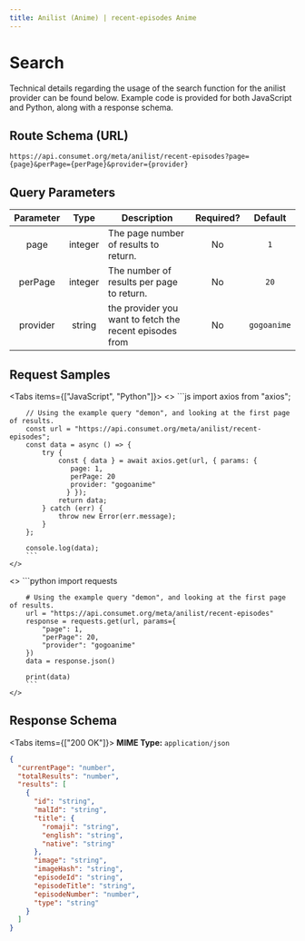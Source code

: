 ```yaml
---
title: Anilist (Anime) | recent-episodes Anime
---
```



# Search

Technical details regarding the usage of the search function for the anilist provider can be found below. Example code is provided for both JavaScript and Python, along with a response schema.

## Route Schema (URL)

```
https://api.consumet.org/meta/anilist/recent-episodes?page={page}&perPage={perPage}&provider={provider}
```

## Query Parameters

| Parameter |  Type   | Description                                             | Required? |   Default   |
| :-------: | :-----: | ------------------------------------------------------- | :-------: | :---------: |
|   page    | integer | The page number of results to return.                   |    No     |     `1`     |
|  perPage  | integer | The number of results per page to return.               |    No     |    `20`     |
| provider  | string  | the provider you want to fetch the recent episodes from |    No     | `gogoanime` |

## Request Samples

<Tabs items={["JavaScript", "Python"]}>
  <Tab>
    <>
        ```js
        import axios from "axios";

        // Using the example query "demon", and looking at the first page of results.
        const url = "https://api.consumet.org/meta/anilist/recent-episodes";
        const data = async () => {
            try {
                const { data } = await axios.get(url, { params: {
                   page: 1,
                   perPage: 20
                   provider: "gogoanime"
                  } });
                return data;
            } catch (err) {
                throw new Error(err.message);
            }
        };

        console.log(data);
        ```
    </>

  </Tab>
  <Tab>
    <>
        ```python
        import requests

        # Using the example query "demon", and looking at the first page of results.
        url = "https://api.consumet.org/meta/anilist/recent-episodes"
        response = requests.get(url, params={
            "page": 1,
            "perPage": 20,
            "provider": "gogoanime"
        })
        data = response.json()

        print(data)
        ```
    </>

  </Tab>
</Tabs>

## Response Schema

<Tabs items={["200 OK"]}>
  <Tab>
  **MIME Type:** `application/json`
  ```json copy=false
  {
    "currentPage": "number",
    "totalResults": "number",
    "results": [
      {
        "id": "string",
        "malId": "string",
        "title": {
          "romaji": "string",
          "english": "string",
          "native": "string"
        },
        "image": "string",
        "imageHash": "string",
        "episodeId": "string",
        "episodeTitle": "string",
        "episodeNumber": "number",
        "type": "string"
      }
    ]
  }
  ```
  </Tab>
</Tabs>
